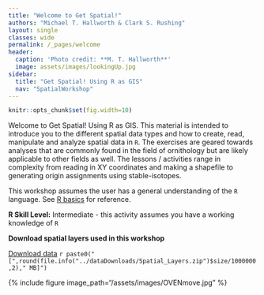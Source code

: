 ```yaml
---
title: "Welcome to Get Spatial!"
authors: "Michael T. Hallworth & Clark S. Rushing"
layout: single
classes: wide
permalink: /_pages/welcome
header:
  caption: 'Photo credit: **M. T. Hallworth**'
  image: assets/images/lookingUp.jpg
sidebar:
  title: "Get Spatial! Using R as GIS"
  nav: "SpatialWorkshop"
---
```

```r
knitr::opts_chunk$set(fig.width=10)
```
Welcome to Get Spatial! Using R as GIS. This material is intended to introduce you to the different spatial data types and how to create, read, manipulate and analyze spatial data in `R`. The exercises are geared towards analyses that are commonly found in the field of ornithology but are likely applicable to other fields as well. The lessons / activities range in complexity from reading in XY coordinates and making a shapefile to generating origin assignments using stable-isotopes.  

This workshop assumes the user has a general understanding of the `R` language. See <a href="{{ site.baseurl }}/_pages/R_basics" target="_blank">R basics</a> for reference. 

**R Skill Level:** Intermediate - this activity assumes you have a working knowledge of `R`

<strong>Download spatial layers used in this workshop</strong>

<a href="https://github.com/mhallwor/mhallwor.github.io/blob/master/dataDownloads/Spatial_Layers.zip?raw=true" target="_blank" class="btn btn--info">Download data</a> `r paste0("[",round(file.info("../dataDownloads/Spatial_Layers.zip")$size/1000000,2)," MB]")`

{% include figure image_path="/assets/images/OVENmove.jpg" %}


